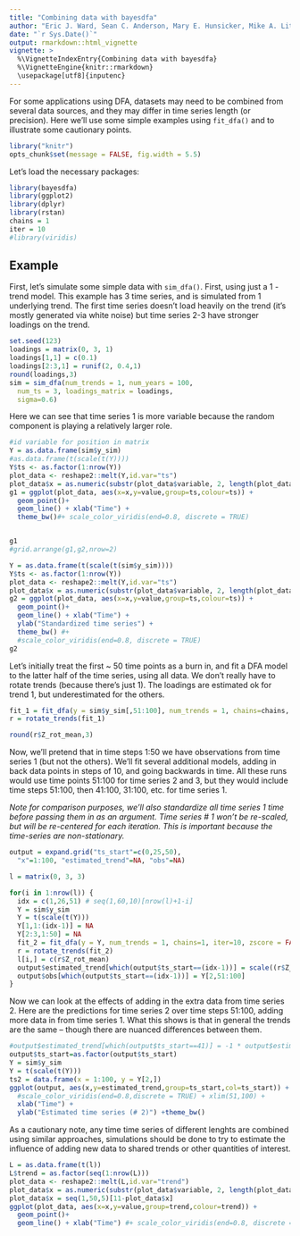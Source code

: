 ```yaml
---
title: "Combining data with bayesdfa"
author: "Eric J. Ward, Sean C. Anderson, Mary E. Hunsicker, Mike A. Litzow, Luis A. Damiano, Mark D. Scheuerell, Elizabeth E. Holmes, Nick Tolimieri"
date: "`r Sys.Date()`"
output: rmarkdown::html_vignette
vignette: >
  %\VignetteIndexEntry{Combining data with bayesdfa}
  %\VignetteEngine{knitr::rmarkdown}
  \usepackage[utf8]{inputenc}
---
```


For some applications using DFA, datasets may need to be combined from several data sources, and they may differ in time series length (or precision). Here we'll use some simple examples using `fit_dfa()` and to illustrate some cautionary points. 
   
```r
library("knitr")
opts_chunk$set(message = FALSE, fig.width = 5.5)
```

Let's load the necessary packages:

```r
library(bayesdfa)
library(ggplot2)
library(dplyr)
library(rstan)
chains = 1
iter = 10
#library(viridis)
```

## Example

First, let's simulate some simple data with `sim_dfa()`. First, using just a 1 - trend model. This example has 3 time series, and is simulated from 1 underlying trend. The first time series doesn't load heavily on the trend (it's mostly generated via white noise) but time series 2-3 have stronger loadings on the trend.

```r
set.seed(123)
loadings = matrix(0, 3, 1)
loadings[1,1] = c(0.1)
loadings[2:3,1] = runif(2, 0.4,1)
round(loadings,3)
sim = sim_dfa(num_trends = 1, num_years = 100, 
  num_ts = 3, loadings_matrix = loadings, 
  sigma=0.6)
```

Here we can see that time series 1 is more variable because the random component is playing a relatively larger role.  

```r
#id variable for position in matrix 
Y = as.data.frame(sim$y_sim)
#as.data.frame(t(scale(t(Y))))
Y$ts <- as.factor(1:nrow(Y))
plot_data <- reshape2::melt(Y,id.var="ts")
plot_data$x = as.numeric(substr(plot_data$variable, 2, length(plot_data$variable)))
g1 = ggplot(plot_data, aes(x=x,y=value,group=ts,colour=ts)) +
  geom_point()+
  geom_line() + xlab("Time") +
  theme_bw()#+ scale_color_viridis(end=0.8, discrete = TRUE)


g1
#grid.arrange(g1,g2,nrow=2)
```

```r
Y = as.data.frame(t(scale(t(sim$y_sim))))
Y$ts <- as.factor(1:nrow(Y))
plot_data <- reshape2::melt(Y,id.var="ts")
plot_data$x = as.numeric(substr(plot_data$variable, 2, length(plot_data$variable)))
g2 = ggplot(plot_data, aes(x=x,y=value,group=ts,colour=ts)) +
  geom_point()+
  geom_line() + xlab("Time") + 
  ylab("Standardized time series") +
  theme_bw() #+ 
  #scale_color_viridis(end=0.8, discrete = TRUE)
g2
```

Let's initially treat the first ~ 50 time points as a burn in, and fit a DFA model to the latter half of the time series, using all data. We don't really have to rotate trends (because there's just 1). The loadings are estimated ok for trend 1, but underestimated for the others.  

```r
fit_1 = fit_dfa(y = sim$y_sim[,51:100], num_trends = 1, chains=chains, iter=iter)
r = rotate_trends(fit_1)
```
```r
round(r$Z_rot_mean,3)
```

Now, we'll pretend that in time steps 1:50 we have observations from time series 1 (but not the others). We'll fit several additional models, adding in back data points in steps of 10, and going backwards in time. All these runs would use time points 51:100 for time series 2 and 3, but they would include time steps 51:100, then 41:100, 31:100, etc. for time series 1.

*Note for comparison purposes, we'll also standardize all time series 1 time before passing them in as an argument. Time series # 1 won't be re-scaled, but will be re-centered for each iteration. This is important because the time-series are non-stationary.*

```r

output = expand.grid("ts_start"=c(0,25,50), 
  "x"=1:100, "estimated_trend"=NA, "obs"=NA)

l = matrix(0, 3, 3)

for(i in 1:nrow(l)) {
  idx = c(1,26,51) # seq(1,60,10)[nrow(l)+1-i]
  Y = sim$y_sim
  Y = t(scale(t(Y)))
  Y[1,1:(idx-1)] = NA
  Y[2:3,1:50] = NA
  fit_2 = fit_dfa(y = Y, num_trends = 1, chains=1, iter=10, zscore = FALSE)
  r = rotate_trends(fit_2)
  l[i,] = c(r$Z_rot_mean)
  output$estimated_trend[which(output$ts_start==(idx-1))] = scale((r$Z_rot_mean %*% r$trends_mean)[2,])
  output$obs[which(output$ts_start==(idx-1))] = Y[2,51:100]
}
```

Now we can look at the effects of adding in the extra data from time series 2. Here are the predictions for time series 2 over time steps 51:100, adding more data in from time series 1. What this shows is that in general the trends are the same -- though there are nuanced differences between them. 

```r
#output$estimated_trend[which(output$ts_start==41)] = -1 * output$estimated_trend[which(output$ts_start==41)]
output$ts_start=as.factor(output$ts_start)
Y = sim$y_sim
Y = t(scale(t(Y)))
ts2 = data.frame(x = 1:100, y = Y[2,])
ggplot(output, aes(x,y=estimated_trend,group=ts_start,col=ts_start)) + geom_line(size=2, alpha=0.7) + 
  #scale_color_viridis(end=0.8,discrete = TRUE) + xlim(51,100) + 
  xlab("Time") + 
  ylab("Estimated time series (# 2)") +theme_bw()
```

As a cautionary note, any time time series of different lenghts are combined using similar approaches, simulations should be done to try to estimate the influence of adding new data to shared trends or other quantities of interest.  

```r
L = as.data.frame(t(l))
L$trend = as.factor(seq(1:nrow(L)))
plot_data <- reshape2::melt(L,id.var="trend")
plot_data$x = as.numeric(substr(plot_data$variable, 2, length(plot_data$variable)))
plot_data$x = seq(1,50,5)[11-plot_data$x]
ggplot(plot_data, aes(x=x,y=value,group=trend,colour=trend)) +
  geom_point()+
  geom_line() + xlab("Time") #+ scale_color_viridis(end=0.8, discrete = TRUE)
```

